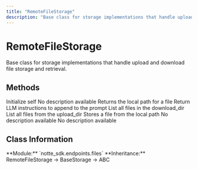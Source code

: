 ```yaml
---
title: "RemoteFileStorage"
description: "Base class for storage implementations that handle upload and download file storage and retrieval"
---
```


# RemoteFileStorage

Base class for storage implementations that handle upload and download file storage and retrieval.

## Methods

<CardGroup cols={2}>
  <Card
    title="__init__"
    icon="function"
    href="__init__"
  >
    Initialize self
  </Card>
  <Card
    title="download"
    icon="function"
    href="download"
  >
    No description available
  </Card>
  <Card
    title="get_file"
    icon="function"
    href="get_file"
  >
    Returns the local path for a file
  </Card>
  <Card
    title="instructions"
    icon="function"
    href="instructions"
  >
    Return LLM instructions to append to the prompt
  </Card>
  <Card
    title="list_downloaded_files"
    icon="function"
    href="list_downloaded_files"
  >
    List all files in the download_dir
  </Card>
  <Card
    title="list_uploaded_files"
    icon="function"
    href="list_uploaded_files"
  >
    List all files from the upload_dir
  </Card>
  <Card
    title="set_file"
    icon="function"
    href="set_file"
  >
    Stores a file from the local path
  </Card>
  <Card
    title="set_session_id"
    icon="function"
    href="set_session_id"
  >
    No description available
  </Card>
  <Card
    title="upload"
    icon="function"
    href="upload"
  >
    No description available
  </Card>
</CardGroup>

## Class Information

<Info>
**Module:** `notte_sdk.endpoints.files`
**Inheritance:** RemoteFileStorage → BaseStorage → ABC
</Info>
